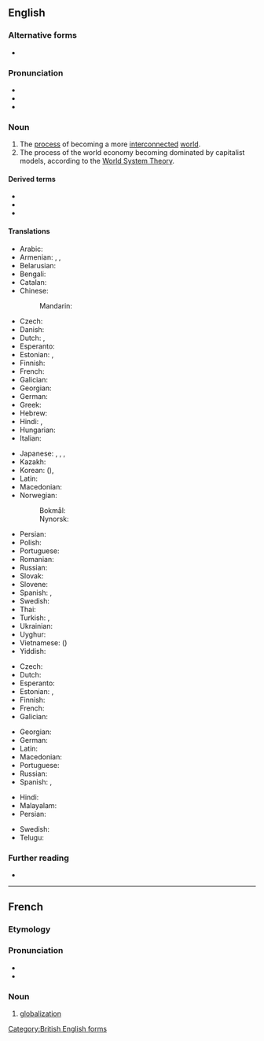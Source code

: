 ==English==

===Alternative forms===
* {{l|en|globalization}}

===Pronunciation===
* {{IPA|en|/ˌɡloʊbəlɪˈzeɪʃən/}}
* {{rhymes|en|eɪʃən}}
* {{hyph|en|glo|ba|li|sa|tion}}

===Noun===
{{en-noun|~}}

# The [[process]] of becoming a more [[interconnected]] [[world]].
# The process of the world economy becoming dominated by capitalist models, according to the [[w:World System Theory|World System Theory]].

====Derived terms====
* {{l|en|globalise}}
* {{l|en|globalisationism}}
* {{l|en|globalisationist}}

====Translations====
{{trans-top|process of becoming a more interconnected world}}
* Arabic: {{t|ar|عَوْلَمَة|f}}
* Armenian: {{t+|hy|գլոբալիզացիա}}, {{t+|hy|համաշխարհայնացում}}, {{t+|hy|գլոբալացում}}
* Belarusian: {{t|be|глабалізацыя|f}}
* Bengali: {{t|bn|বিশ্বায়ন}}
* Catalan: {{t+|ca|globalització|f}}
* Chinese:
*: Mandarin: {{t+|cmn|全球化|tr=quánqiúhuà}}
* Czech: {{t+|cs|globalizace|f}}
* Danish: {{t|da|globalisering|c}}
* Dutch: {{t+|nl|globalisering|f}}, {{t+|nl|mondialisering|f}}
* Esperanto: {{t|eo|tutmondiĝo}}
* Estonian: {{t|et|üleilmastumine}}, {{t|et|globaliseerumine}}
* Finnish: {{t+|fi|globalisaatio}}
* French: {{t+|fr|mondialisation|f}}
* Galician: {{t+|gl|globalización|f}}
* Georgian: {{t|ka|გლობალიზაცია}}
* German: {{t+|de|Globalisierung|f}}
* Greek: {{t+|el|παγκοσμιοποίηση}}
* Hebrew: {{t|he|גלובליזציה}}
* Hindi: {{t|hi|हलिमिकरण|tr=halimikaraṇ}}, {{t|hi|वैश्वीकरण|tr=vaiśvīkaraṇ}}
* Hungarian: {{t+|hu|globalizáció}}
* Italian: {{t+|it|globalizzazione}}
{{trans-mid}}
* Japanese: {{t+|ja|グローバリゼーション|tr=gurōbarizēshon}}, {{t|ja|グローバライゼーション|tr=gurōbaraizēshon}}, {{t+|ja|グローバル化|tr=gurōbaru-ka}}, {{t|ja|世界化|tr=せかいか}}
* Kazakh: {{t|kk|жаһандану}}
* Korean: {{t|ko|세계화}} ({{t|ko|世界化|sc=Hani}}), {{t|ko|글로벌화}}
* Latin: {{t|la|globalizatio|f}}
* Macedonian: {{t|mk|глобализа́ција|f}}
* Norwegian:
*: Bokmål: {{t|nb|globalisering|m|f}}
*: Nynorsk: {{t|nn|globalisering|f}}
* Persian: {{t|fa|جهانی‌سازی|tr=jahâni-sâzi}}
* Polish: {{t+|pl|globalizacja|f}}
* Portuguese: {{t+|pt|globalização|f}}
* Romanian: {{t|ro|globalizare|f}}
* Russian: {{t+|ru|глобализа́ция|f}}
* Slovak: {{t|sk|globalizácia|f}}
* Slovene: {{t|sl|globalizacija|f}}
* Spanish: {{t+|es|globalización|f}}, {{t|es|mundialización|m}}
* Swedish: {{t+|sv|globalisering|c}}
* Thai: {{t+|th|โลกาภิวัตน์}}
* Turkish: {{t+|tr|küreselleşme}}, {{t+|tr|globalleşme}}
* Ukrainian: {{t|uk|глобаліза́ція|f}}
* Uyghur: {{t|ug|يەرشارىلىشىش}}
* Vietnamese: {{t+|vi|toàn cầu hóa}} ({{t|vi|全球化|sc=Hani}})
* Yiddish: {{t|yi|גלאָבאַליזאַציע|f}}
{{trans-bottom}}

{{trans-top|process of world economy becoming dominated by capitalist models}}
* Czech: {{t+|cs|globalizace|f}}
* Dutch: {{t+|nl|globalisering|f}}
* Esperanto: {{t|eo|tutmondiĝo}}
* Estonian: {{t|et|üleilmastumine}}, {{t|et|globaliseerumine}}
* Finnish: {{t+|fi|globalisaatio}}
* French: {{t+|fr|mondialisation|f}}
* Galician: {{t+|gl|globalización|m}}
{{trans-mid}}
* Georgian: {{t|ka|გლობალიზაცია}}
* German: {{t+|de|Globalisierung|f}}
* Latin: {{t|la|globalizatio|f}}
* Macedonian: {{t|mk|глобализа́ција|f}}
* Portuguese: {{t+|pt|globalização|f}}
* Russian: {{t+|ru|глобализа́ция|f}}
* Spanish: {{t+|es|globalización|m}}, {{t|es|mundialización|f}}
{{trans-bottom}}

{{checktrans-top}}
* Hindi: {{t-check|hi|भूमण्डलीकरण}}
* Malayalam: {{t-check|ml|ആഗോളവത്ക്കരണം}}
* Persian: {{t-check|fa|جهانی‌سازی|tr=jahâni-sâzi|sc=fa-Arab}}
{{trans-mid}}
* Swedish: {{t+check|sv|globalisation}}
* Telugu: {{t-check|te|ప్రపంచీకరణ}}
{{trans-bottom}}

===Further reading===
* {{pedia}}

[[Category:British English forms]]

----

==French==

===Etymology===
{{suffix|fr|globaliser|ation}}

===Pronunciation===
* {{fr-IPA}}
* {{audio|fr|LL-Q150 (fra)-Exilexi-globalisation.wav|Audio}}

===Noun===
{{fr-noun|f}}

# [[globalization]]